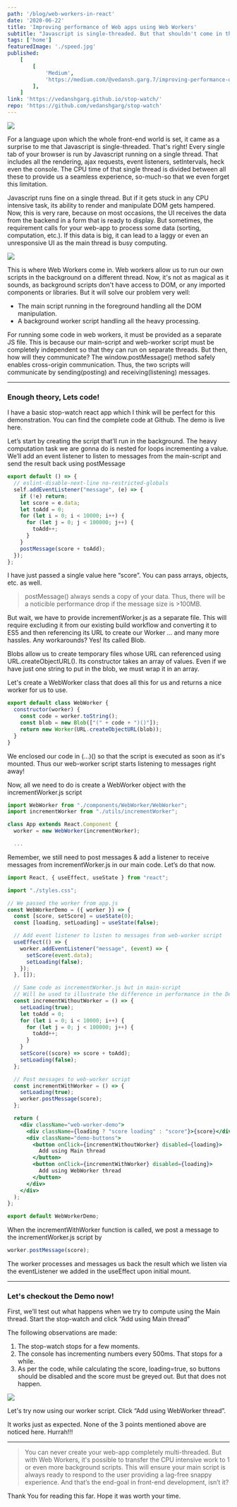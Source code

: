 ```yaml
---
path: '/blog/web-workers-in-react'
date: '2020-06-22'
title: 'Improving performance of Web apps using Web Workers'
subtitle: "Javascript is single-threaded. But that shouldn't come in the way of a lag-free experience. And WebWorkers help with just that!"
tags: ['home']
featuredImage: './speed.jpg'
published:
    [
        [
            'Medium',
            'https://medium.com/@vedansh.garg.7/improving-performance-of-web-apps-using-web-workers-d69ae011126e',
        ],
    ]
link: 'https://vedanshgarg.github.io/stop-watch/'
repo: 'https://github.com/vedanshgarg/stop-watch'
---
```

![](./speed.jpg)

For a language upon which the whole front-end world is set, it came as a surprise to me that Javascript is single-threaded. That's right! Every single tab of your browser is run by Javascript running on a single thread. That includes all the rendering, ajax requests, event listeners, setIntervals, heck even the console. The CPU time of that single thread is divided between all these to provide us a seamless experience, so-much-so that we even forget this limitation.

Javascript runs fine on a single thread. But if it gets stuck in any CPU intensive task, its ability to render and manipulate DOM gets hampered. Now, this is very rare, because on most occasions, the UI receives the data from the backend in a form that is ready to display. But sometimes, the requirement calls for your web-app to process some data (sorting, computation, etc.). If this data is big, it can lead to a laggy or even an unresponsive UI as the main thread is busy computing.

![](./unresponsive.jpg)

This is where Web Workers come in. Web workers allow us to run our own scripts in the background on a different thread. Now, it's not as magical as it sounds, as background scripts don't have access to DOM, or any imported components or libraries. But it will solve our problem very well:

* The main script running in the foreground handling all the DOM manipulation.
* A background worker script handling all the heavy processing.

For running some code in web workers, it must be provided as a separate JS file. This is because our main-script and web-worker script must be completely independent so that they can run on separate threads. But then, how will they communicate? The window.postMessage() method safely enables cross-origin communication. Thus, the two scripts will communicate by sending(posting) and receiving(listening) messages.

---

### Enough theory, Lets code!

I have a basic stop-watch react app which I think will be perfect for this demonstration. You can find the complete code at Github. The demo is live here.

Let’s start by creating the script that’ll run in the background. The heavy computation task we are gonna do is nested for loops incrementing a value. We’ll add an event listener to listen to messages from the main-script and send the result back using postMessage

```jsx
export default () => {
  // eslint-disable-next-line no-restricted-globals
  self.addEventListener("message", (e) => {
    if (!e) return;
    let score = e.data;
    let toAdd = 0;
    for (let i = 0; i < 10000; i++) {
      for (let j = 0; j < 100000; j++) {
        toAdd++;
      }
    }
    postMessage(score + toAdd);
  });
};
```

I have just passed a single value here “score”. You can pass arrays, objects, etc. as well.

> postMessage() always sends a copy of your data. Thus, there will be a noticible performance drop if the message size is >100MB.

But wait, we have to provide incrementWorker.js as a separate file. This will require excluding it from our existing build workflow and converting it to ES5 and then referencing its URL to create our Worker … and many more hassles. Any workarounds? Yes! Its called Blob.

Blobs allow us to create temporary files whose URL can referenced using URL.createObjectURL(). Its constructor takes an array of values. Even if we have just one string to put in the blob, we must wrap it in an array.

Let's create a WebWorker class that does all this for us and returns a nice worker for us to use.

```jsx
export default class WebWorker {
  constructor(worker) {
    const code = worker.toString();
    const blob = new Blob(["(" + code + ")()"]);
    return new Worker(URL.createObjectURL(blob));
  }
}
```

We enclosed our code in (...)() so that the script is executed as soon as it's mounted. Thus our web-worker script starts listening to messages right away!

Now, all we need to do is create a WebWorker object with the incrementWorker.js script

```jsx
import WebWorker from "./components/WebWorker/WebWorker";
import incrementWorker from "./utils/incrementWorker";

class App extends React.Component {
  worker = new WebWorker(incrementWorker);

  ...
```

Remember, we still need to post messages & add a listener to receive messages from incrementWorker.js in our main code. Let’s do that now.

```jsx
import React, { useEffect, useState } from "react";

import "./styles.css";

// We passed the worker from app.js
const WebWorkerDemo = ({ worker }) => {
  const [score, setScore] = useState(0);
  const [loading, setLoading] = useState(false);

  // Add event listener to listen to messages from web-worker script
  useEffect(() => {
    worker.addEventListener("message", (event) => {
      setScore(event.data);
      setLoading(false);
    });
  }, []);

  // Same code as incrementWorker.js but in main-script
  // Will be used to illustrate the difference in performance in the Demo application
  const incrementWithoutWorker = () => {
    setLoading(true);
    let toAdd = 0;
    for (let i = 0; i < 10000; i++) {
      for (let j = 0; j < 100000; j++) {
        toAdd++;
      }
    }
    setScore((score) => score + toAdd);
    setLoading(false);
  };

  // Post messages to web-worker script
  const incrementWithWorker = () => {
    setLoading(true);
    worker.postMessage(score);
  };

  return (
    <div className="web-worker-demo">
      <div className={loading ? "score loading" : "score"}>{score}</div>
      <div className="demo-buttons">
        <button onClick={incrementWithoutWorker} disabled={loading}>
          Add using Main thread
        </button>
        <button onClick={incrementWithWorker} disabled={loading}>
          Add using WebWorker thread
        </button>
      </div>
    </div>
  );
};

export default WebWorkerDemo;
```

When the incrementWithWorker function is called, we post a message to the incrementWorker.js script by

```jsx
worker.postMessage(score);
```

The worker processes and messages us back the result which we listen via the eventListener we added in the useEffect upon initial mount.

---

### Let's checkout the Demo now!

First, we’ll test out what happens when we try to compute using the Main thread. Start the stop-watch and click “Add using Main thread”

The following observations are made:

1. The stop-watch stops for a few moments.
2. The console has incrementing numbers every 500ms. That stops for a while.
3. As per the code, while calculating the score, loading=true, so buttons should be disabled and the score must be greyed out. But that does not happen.

![](./demo.png)

Let's try now using our worker script. Click “Add using WebWorker thread”.

It works just as expected. None of the 3 points mentioned above are noticed here. Hurrah!!!

---
> You can never create your web-app completely multi-threaded. But with Web Workers, it's possible to transfer the CPU intensive work to 1 or even more background scripts. This will ensure your main script is always ready to respond to the user providing a lag-free snappy experience. And that’s the end-goal in front-end development, isn’t it?

Thank You for reading this far. Hope it was worth your time.

